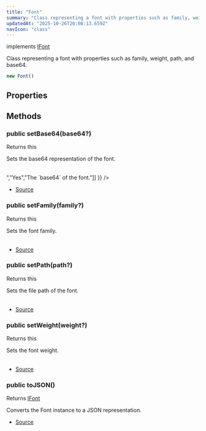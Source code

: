 ```yaml
---
title: "Font"
summary: "Class representing a font with properties such as family, weight, path, and base64."
updatedAt: "2025-10-26T20:08:13.659Z"
navIcon: "class"
---
```



implements [IFont](/LazyCanvas/interfaces/IFont)

Class representing a font with properties such as family, weight, path, and base64.



```typescript
new Font()
```


## Properties
<Table data={{ headers: [{"content":"Name","key":"name","sortable":true},{"content":"Access Modifier","key":"access","sortable":true},{"content":"Type","key":"type","sortable":true},{"content":"Description","key":"desc"}], rows: [["base64","public ","[any](https://developer.mozilla.org/en-US/docs/Web/JavaScript/Reference/Global_Objects/Object)","The base64 representation of the font (optional)."],["family","public ","[any](https://developer.mozilla.org/en-US/docs/Web/JavaScript/Reference/Global_Objects/Object)","The font family."],["path","public ","[any](https://developer.mozilla.org/en-US/docs/Web/JavaScript/Reference/Global_Objects/Object)","The file path of the font (optional)."],["weight","public ","[any](https://developer.mozilla.org/en-US/docs/Web/JavaScript/Reference/Global_Objects/Object)","The weight of the font."]] }} />

## Methods

### public setBase64(base64?)
Returns this

Sets the base64 representation of the font.



<Table data={{ headers: [{"content":"Parameter","key":"parameter","sortable":true},{"content":"Type","key":"type","sortable":true},{"content":"Optional","key":"optional","sortable":true},{"content":"Description","key":"description"}], rows: [["base64","[Buffer](https://nodejs.org/dist/latest/docs/api/buffer.html#buffer_class_buffer) \\< ArrayBufferLike \\>","Yes","The `base64` of the font."]] }} />



- [Source](https://github.com/NMMTY/LazyCanvas/blob/ba3e53b2fefc78794f94d50b21443818f2774649/packages/lazycanvas/src/structures/helpers/Font.ts#L110)

### public setFamily(family?)
Returns this

Sets the font family.



<Table data={{ headers: [{"content":"Parameter","key":"parameter","sortable":true},{"content":"Type","key":"type","sortable":true},{"content":"Optional","key":"optional","sortable":true},{"content":"Description","key":"description"}], rows: [["family","[string](https://developer.mozilla.org/en-US/docs/Web/JavaScript/Reference/Global_Objects/String)","Yes","The `family` of the font."]] }} />



- [Source](https://github.com/NMMTY/LazyCanvas/blob/ba3e53b2fefc78794f94d50b21443818f2774649/packages/lazycanvas/src/structures/helpers/Font.ts#L74)

### public setPath(path?)
Returns this

Sets the file path of the font.



<Table data={{ headers: [{"content":"Parameter","key":"parameter","sortable":true},{"content":"Type","key":"type","sortable":true},{"content":"Optional","key":"optional","sortable":true},{"content":"Description","key":"description"}], rows: [["path","[string](https://developer.mozilla.org/en-US/docs/Web/JavaScript/Reference/Global_Objects/String)","Yes","The `path` of the font."]] }} />



- [Source](https://github.com/NMMTY/LazyCanvas/blob/ba3e53b2fefc78794f94d50b21443818f2774649/packages/lazycanvas/src/structures/helpers/Font.ts#L98)

### public setWeight(weight?)
Returns this

Sets the font weight.



<Table data={{ headers: [{"content":"Parameter","key":"parameter","sortable":true},{"content":"Type","key":"type","sortable":true},{"content":"Optional","key":"optional","sortable":true},{"content":"Description","key":"description"}], rows: [["weight","[AnyWeight](/LazyCanvas/types/AnyWeight)","Yes","The `weight` of the font."]] }} />



- [Source](https://github.com/NMMTY/LazyCanvas/blob/ba3e53b2fefc78794f94d50b21443818f2774649/packages/lazycanvas/src/structures/helpers/Font.ts#L86)

### public toJSON()
Returns [IFont](/LazyCanvas/interfaces/IFont)

Converts the Font instance to a JSON representation.



- [Source](https://github.com/NMMTY/LazyCanvas/blob/ba3e53b2fefc78794f94d50b21443818f2774649/packages/lazycanvas/src/structures/helpers/Font.ts#L120)